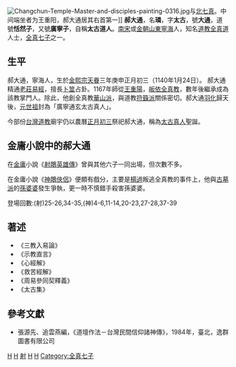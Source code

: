[[File:Changchun-Temple-Master-and-disciples-painting-0316.jpg|thumb]]与[[北七真|北七真]]。中间端坐者为王重阳，郝大通居其右首第一]]
'''郝大通'''{{BD|1140年|1月24日|1212年}}，名'''璘'''，字'''太古'''，號'''大通'''，道號'''恬然子'''，又號'''廣寧子'''，自稱'''太古道人'''。[[南宋|南宋]]或[[金朝|金朝]][[山東|山東]][[寧海|寧海]]人，知名[[道教|道教]][[全真道|全真道]]人士，[[全真七子|全真七子]]之一。
== 生平 ==
郝大通，寧海人，生於[[金熙宗|金熙宗]][[天眷|天眷]]三年庚申正月初三（1140年1月24日）。
郝大通精通[[老莊|老莊]][[易經|易經]]，擅長[[卜筮|卜筮]]占卦。1167年師從[[王重陽|王重陽]]，[[皈依|皈依]][[全真教|全真教]]，數年後繼承成為該教掌門人。除此，他創全真教[[華山派|華山派]]，與道教[[符籙派|符籙派]]關係密切。郝大通[[羽化|羽化]]歸天後，[[元世祖|元世祖]]封為「廣寧通玄太古真人」。

今部份[[台灣道教|台灣道教]]廟宇仍以農曆[[正月初三|正月初三]]祭祀郝大通，稱為[[太古真人|太古真人]]聖誕。

== 金庸小說中的郝大通 ==

在[[金庸|金庸]]小說《[[射鵰英雄傳|射鵰英雄傳]]》曾與其他六子一同出場，但次數不多。

在金庸小說《[[神鵰俠侶|神鵰俠侶]]》便頗有戲分，主要是[[楊過|楊過]]叛逃全真教的事件上，他與[[古墓派|古墓派]]的[[孫婆婆|孫婆婆]]發生爭執，更一時不慎錯手殺害孫婆婆。

登場回數:(射)25-26,34-35,(神)4-6,11-14,20-23,27-28,37-39

==著述==
* 《三教入易論》
* 《示教直言》
* 《心經解》
* 《救苦經解》
* 《周易參同契釋義》
* 《太古集》

==參考文獻==
*張源先、追雲燕編，《道壇作法－台灣民間信仰諸神傳》，1984年，臺北，逸群圖書有限公司 

{{全真七子}}


[[Category:金朝道士|H]]
[[Category:山东道教人物|H]]
[[Category:金庸筆下真實人物|射]]
[[Category:射鵰英雄傳角色|H]]
[[Category:神鵰俠侶角色|H]]
[[Category:全真七子|Category:全真七子]]